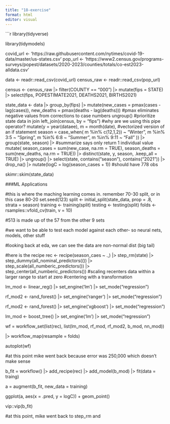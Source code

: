 ```yaml
---
title: "18-exercise"
format: html
editor: visual
---
```



```r

library(tidyverse)

library(tidymodels)


covid_url <- 'https://raw.githubusercontent.com/nytimes/covid-19-data/master/us-states.csv'
pop_url <- 'https://www2.census.gov/programs-surveys/popest/datasets/2020-2023/counties/totals/co-est2023-alldata.csv'

data <- readr::read_csv(covid_url)
census_raw <- readr::read_csv(pop_url)


census <- census_raw |>
filter(COUNTY == "000") |>
mutate(fips = STATE) |>
select(fips, POPESTIMATE2021, DEATHS2021, BIRTHS2021)

state_data <- data |>
group_by(fips) |>
mutate(new_cases = pmax(cases - lag(cases)),
new_deaths = pmax(deaths - lag(deaths)))
#pmax eliminates negative values from corrections to case numbers
ungroup()
#prioritize state data in join
left_join(census, by = "fips")
#why are we using this pipe operator?
mutate(y = year(dataee), m = month(date),
#vectorized version of an if statement
season = case_when(
m %in% c(12,1,2)) ~ "Winter",
m %in% 3:5 ~ "Spring",
m %in% 6:8 ~ "Summer",
m %in% 9:11 ~ "Fall"
)) |>
group(state, season) |>
#summarize says only return 1 individual value
mutate(
season_cases = sum(new_case, na.rm = TRUE),
season_deaths = sum(new_deaths, na.rm = TRUE)) |>
  distinct(state, y, season, .keep_all = TRUE) |>
  ungroup() |>
  select(state, contains("season"), contains("2021")) |>
  drop_na() |>
  nutate(logC = log(season_cases + 1))
#should have 778 obs

skimr::skim(state_data)

###ML Applications

#this is where the maching learning comes in. remember 70-30 split, or in this case 80-20
set.seed(123)
split <- initial_split(state_data, prop = .8, strata = season)
training <- training(split)
testing <- testing(split)
folds <- rsamples::vfold_cv(train, v = 10)

#513 is made up of the 57 from the other 9 sets

#we want to be able to test each model against each other- so neural nets, models, other stuff

#looking back at eda, we can see the data are non-normal dist (big tail)

#here is the recipe
rec <- recipe(season_caes ~ .,) |>
  step_rm(state) |>
  step_dummy(all_nominal_predictors(()) |>
  step_scale(all_numberic_predictors()) |>
    step_center(all_numberic_predictors())
  #scaling recenters data within a larger range to start at zero
#centering with a transformation
  
  
lm_mod <- linear_reg() |>
  set_engine('lm') |>
  set_mode("regression")


rf_mod2 <- rand_forest() |>
  set_engine('ranger') |>
  set_mode("regression")

rf_mod2 <- rand_forest() |>
  set_engine('xgboost') |>
  set_mode("regression")

lm_mod <- boost_tree() |>
  set_engine('lm') |>
  set_mode("regression")



wf = workflow_set(list(rec), list(lm_mod,
                                   rf_mod,
                                   rf_mod2,
                                   b_mod,
                                   nn_mod))

|>
  workflow_map(resample = folds)

autoplot(wf)

#at this point mike went back because error was 250,000 which doesn't make sense

b_fit = workflow() |>
  add_recipe(rec) |>
  add_model(b_mod) |>
  fit(data = traing)

a = augment(b_fit, new_data = training)


ggplot(a, aes(x = .pred, y = logC))
+
  geom_point()


vip::vip(b_fit)

#at this point, mike went back to step_rm and 
